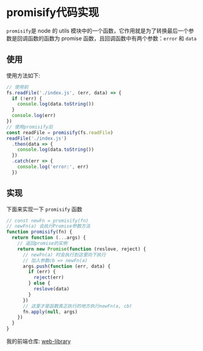 # promisify代码实现

`promisify`是 node 的 utils 模块中的一个函数，它作用就是为了转换最后一个参数是回调函数的函数为 promise 函数，且回调函数中有两个参数：`error` 和 `data`

## 使用

使用方法如下:

```javascript
// 使用前
fs.readFile('./index.js', (err, data) => {
  if (!err) {
    console.log(data.toString())
  }
  console.log(err)
})
// 使用promisify后
const readFile = promisify(fs.readFile)
readFile('./index.js')
  .then(data => {
    console.log(data.toString())
  })
  .catch(err => {
    console.log('error:', err)
  })
```

## 实现

下面来实现一下 `promisify` 函数

```javascript
// const newFn = promisify(fn)
// newFn(a) 会执行Promise参数方法
function promisify(fn) {
  return function (...args) {
    // 返回promise的实例
    return new Promise(function (reslove, reject) {
      // newFn(a) 时会执行到这里向下执行
      // 加入参数cb => newFn(a)
      args.push(function (err, data) {
        if (err) {
          reject(err)
        } else {
          reslove(data)
        }
      })
      // 这里才是函数真正执行的地方执行newFn(a, cb)
      fn.apply(null, args)
    })
  }
}
```

我的前端仓库: [web-library](https://github.com/ht1131589588/web-library)
